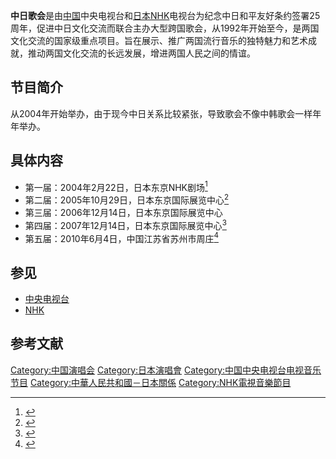 {{Dynamic list}}
{{Infobox television
| show_name            = 中日歌会
| image                =  
| caption              =  
| show_name_2          =
| genre                = [[演唱会|演唱会]]
| creator              = 
| presenter            = 
| country              = {{CHN}}、{{JPN}}
| language             = [[汉语|汉语]]、[[日语|日语]]
| num_seasons          =  
| location             =  
| network              = [[中国中央电视台|CCTV]]、[[NHK|NHK]]
| first_aired          = 2004年2月22日
| last_aired           = 至今
| related              = [[中新歌会|中新歌会]]<br>[[中韩歌会|中韩歌会]]<br>[[中泰歌会|中泰歌会]]<br>[[三国演艺|三国演艺]]<br>[[亚洲音乐节|亚洲音乐节]]
}}

'''中日歌会'''是由[[中国|中国]]中央电视台和[[日本|日本]]NHK电视台为纪念中日和平友好条约签署25周年，促进中日文化交流而联合主办大型跨国歌会，从1992年开始至今，是两国文化交流的国家级重点项目。旨在展示、推广两国流行音乐的独特魅力和艺术成就，推动两国文化交流的长远发展，增进两国人民之间的情谊。

==节目简介==
从2004年开始举办，由于现今中日关系比较紧张，导致歌会不像中韩歌会一样年年举办。

==具体内容==
*第一届：2004年2月22日，日本东京NHK剧场<ref>{{Cite web |url=http://ent.sina.com.cn/2004-02-05/0729292283.html |title=促进中日文化交流 《同一首歌》走进日本 |accessdate=2014-06-21 |archive-date=2018-08-20 |archive-url=https://web.archive.org/web/20180820192402/http://ent.sina.com.cn/2004-02-05/0729292283.html |dead-url=no }}</ref> 
*第二届：2005年10月29日，日本东京国际展览中心<ref>{{Cite web |url=http://gb.cri.cn/8606/2005/10/29/107@759132.htm |title=第二届中日友好歌会在日举行 |accessdate=2014-06-21 |archive-date=2016-03-04 |archive-url=https://web.archive.org/web/20160304124727/http://gb.cri.cn/8606/2005/10/29/107@759132.htm |dead-url=no }}</ref>
*第三届：2006年12月14日，日本东京国际展览中心
*第四届：2007年12月14日，日本东京国际展览中心<ref>{{Cite web |url=http://www.56.com/redian/ODgxMDU/NDY5MDQ4OTM.html |title=2007年中日友好歌会全程视频 |accessdate=2014-06-21 |archive-date=2014-06-21 |archive-url=https://archive.is/20140621070613/http://www.56.com/redian/ODgxMDU/NDY5MDQ4OTM.html |dead-url=no }}</ref>
*第五届：2010年6月4日，中国江苏省苏州市周庄<ref>{{Cite web |url=http://news.163.com/10/0609/07/68NIG8D7000146BD.html |title=中日友好歌会唱响周庄 |access-date=2014-06-21 |archive-url=https://web.archive.org/web/20190220202947/http://news.163.com/10/0609/07/68NIG8D7000146BD.html |archive-date=2019-02-20 |dead-url=yes }}</ref>

==参见==
* [[中国中央电视台|中央电视台]]
* [[NHK|NHK]]

==参考文献==
{{Reflist|25em}}

[[Category:中国演唱会|Category:中国演唱会]]
[[Category:日本演唱會|Category:日本演唱會]]
[[Category:中国中央电视台电视音乐节目|Category:中国中央电视台电视音乐节目]]
[[Category:中華人民共和國－日本關係|Category:中華人民共和國－日本關係]]
[[Category:NHK電視音樂節目|Category:NHK電視音樂節目]]